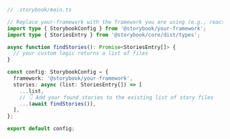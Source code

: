 ```ts
// .storybook/main.ts

// Replace your-framework with the framework you are using (e.g., react-webpack5, vue3-vite)
import type { StorybookConfig } from '@storybook/your-framework';
import type { StoriesEntry } from '@storybook/core/dist/types';

async function findStories(): Promise<StoriesEntry[]> {
  // your custom logic returns a list of files
}

const config: StorybookConfig = {
  framework: '@storybook/your-framework',
  stories: async (list: StoriesEntry[]) => [
    ...list,
    // 👇 Add your found stories to the existing list of story files
    ...(await findStories()),
  ],
};

export default config;
```
